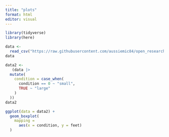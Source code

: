 ```yaml
---
title: "plots"
format: html
editor: visual
---
```


```r
library(tidyverse)
library(here)
```

```r
data <-
  read_csv("https://raw.githubusercontent.com/aussiemic84/open_research_exercises/main/01_data/02_cleaned/data_cleaned.csv")
data
```

```r
data2 <-
   (data |> 
  mutate(
    condition = case_when(
      condition == 0 ~ "small",
      TRUE ~ "large"
    )
  ))
data2
```

```r
ggplot(data = data2) +
  geom_boxplot(
    mapping = 
      aes(x = condition, y = feet)
  )
```
